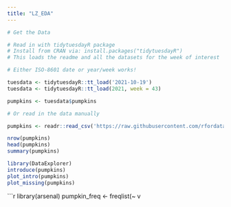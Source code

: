 ```yaml
---
title: "LZ_EDA"
---
```


```r
# Get the Data

# Read in with tidytuesdayR package 
# Install from CRAN via: install.packages("tidytuesdayR")
# This loads the readme and all the datasets for the week of interest

# Either ISO-8601 date or year/week works!

tuesdata <- tidytuesdayR::tt_load('2021-10-19')
tuesdata <- tidytuesdayR::tt_load(2021, week = 43)

pumpkins <- tuesdata$pumpkins

# Or read in the data manually

pumpkins <- readr::read_csv('https://raw.githubusercontent.com/rfordatascience/tidytuesday/main/data/2021/2021-10-19/pumpkins.csv')
```

```r
nrow(pumpkins)
head(pumpkins)
summary(pumpkins)
```

```r
library(DataExplorer)
introduce(pumpkins)
plot_intro(pumpkins)
plot_missing(pumpkins)
```

```r
library(arsenal)
pumpkin_freq <- freqlist(~ v